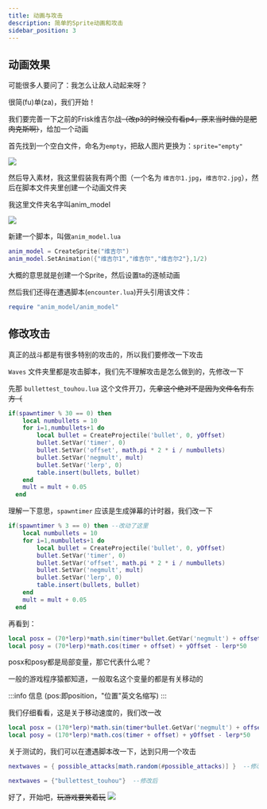 ```yaml
---
title: 动画与攻击
description: 简单的Sprite动画和攻击
sidebar_position: 3
---
```

## 动画效果

可能很多人要问了：我怎么让敌人动起来呀？

很简(fu)单(za)，我们开始！




我们要完善一下之前的Frisk维吉尔战~~（改p3的时候没有看p4，原来当时做的是肥肉克斯啊）~~，给加一个动画


首先找到一个空白文件，命名为`empty`，把敌人图片更换为：`sprite="empty"`

![](img\animation-and-attack\empty.png)

然后导入素材，我这里假装我有两个图（一个名为 `维吉尔1.jpg`，`维吉尔2.jpg`），然后在脚本文件夹里创建一个动画文件夹

我这里文件夹名字叫anim_model

![](img\animation-and-attack\anim_model.png)

新建一个脚本，叫做`anim_model.lua`

```lua title="anim_model.lua"
anim_model = CreateSprite("维吉尔")
anim_model.SetAnimation({"维吉尔1","维吉尔","维吉尔2"},1/2)
```

大概的意思就是创建一个Sprite，然后设置ta的逐帧动画

然后我们还得在遭遇脚本(`encounter.lua`)开头引用该文件：

```lua
require "anim_model/anim_model"
```

## 修改攻击

真正的战斗都是有很多特别的攻击的，所以我们要修改一下攻击


`Waves` 文件夹里都是攻击脚本，我们先不理解攻击是怎么做到的，先修改一下

先那 `bullettest_touhou.lua` 这个文件开刀，~~先拿这个绝对不是因为文件名有东方（~~

```lua title="bullettest_touhou,lua"
if(spawntimer % 30 == 0) then
    local numbullets = 10
    for i=1,numbullets+1 do
        local bullet = CreateProjectile('bullet', 0, yOffset)
        bullet.SetVar('timer', 0)
        bullet.SetVar('offset', math.pi * 2 * i / numbullets)
        bullet.SetVar('negmult', mult)
        bullet.SetVar('lerp', 0)
        table.insert(bullets, bullet)
    end
    mult = mult + 0.05
  end
```

理解一下意思，`spawntimer` 应该是生成弹幕的计时器，我们改一下

```lua
if(spawntimer % 3 == 0) then --改动了这里
    local numbullets = 10
    for i=1,numbullets+1 do
        local bullet = CreateProjectile('bullet', 0, yOffset)
        bullet.SetVar('timer', 0)
        bullet.SetVar('offset', math.pi * 2 * i / numbullets)
        bullet.SetVar('negmult', mult)
        bullet.SetVar('lerp', 0)
        table.insert(bullets, bullet)
    end
    mult = mult + 0.05
  end
```

再看到：

```lua
local posx = (70*lerp)*math.sin(timer*bullet.GetVar('negmult') + offset)
local posy = (70*lerp)*math.cos(timer + offset) + yOffset - lerp*50
```

posx和posy都是局部变量，那它代表什么呢？

一般的游戏程序猿都知道，一般取名这个变量的都是有关移动的 

:::info 信息
(pos:即position，"位置"英文名缩写)
:::

我们仔细看看，这是关于移动速度的，我们改一改

```lua 
local posx = (170*lerp)*math.sin(timer*bullet.GetVar('negmult') + offset) --上面的70改为170
local posy = (170*lerp)*math.cos(timer + offset) + yOffset - lerp*50
```

关于测试的，我们可以在遭遇脚本改一下，达到只用一个攻击

```lua
nextwaves = { possible_attacks[math.random(#possible_attacks)] }  --修改前

nextwaves = {"bullettest_touhou"}  --修改后
```

好了，开始吧，~~玩游戏要笑着玩~~
![](img\animation-and-attack\attack-toutou.png)